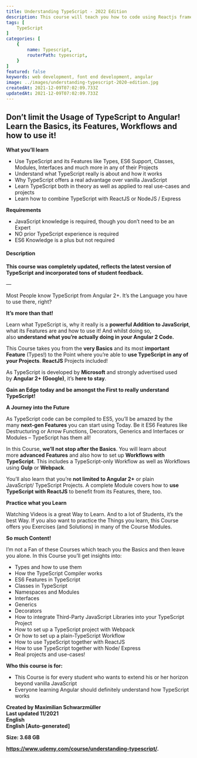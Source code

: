 ```yaml
---
title: Understanding TypeScript - 2022 Edition
description: This course will teach you how to code using Reactjs framework from scratch.‌ In this course we will be building and going through a few projects, as i believe practical examples are the way to go when it comes to learning frameworks.
tags: [
	TypeScript
]
categories: [
    {
        name: Typescript,
        routerPath: typescript,
    }
]
featured: false
keywords: web development, font end development, angular
image: ../images/understanding-typescript-2020-edition.jpg
createdAt: 2021-12-09T07:02:09.733Z
updatedAt: 2021-12-09T07:02:09.733Z
---
```


## **Don’t limit the Usage of TypeScript to Angular! Learn the Basics, its Features, Workflows and how to use it!**

**What you’ll learn**

-   Use TypeScript and its Features like Types, ES6 Support, Classes, Modules, Interfaces and much more in any of their Projects
-   Understand what TypeScript really is about and how it works
-   Why TypeScript offers a real advantage over vanilla JavaScript
-   Learn TypeScript both in theory as well as applied to real use-cases and projects
-   Learn how to combine TypeScript with ReactJS or NodeJS / Express

**Requirements**

-   JavaScript knowledge is required, though you don’t need to be an Expert
-   NO prior TypeScript experience is required
-   ES6 Knowledge is a plus but not required

#### **Description**

**This course was completely updated, reflects the latest version of TypeScript and incorporated tons of student feedback.**

—

Most People know TypeScript from Angular 2+. It’s the Language you have to use there, right?

**It’s more than that!**

Learn what TypeScript is, why it really is a **powerful Addition to JavaScript**, what its Features are and how to use it! And whilst doing so, also **understand what you’re actually doing in your Angular 2 Code.**

This Course takes you from the **very Basics** and its most **important Feature** (Types!) to the Point where you’re able to **use TypeScript in any of your Projects**. **ReactJS** Projects included!

As TypeScript is developed by **Microsoft** and strongly advertised used by **Angular 2+ (Google)**, it’s **here to stay**.

**Gain an Edge today and be amongst the First to really understand TypeScript!**

**A Journey into the Future**

As TypeScript code can be compiled to ES5, you’ll be amazed by the many **next-gen Features** you can start using Today. Be it ES6 Features like Destructuring or Arrow Functions, Decorators, Generics and Interfaces or Modules – TypeScript has them all!

In this Course, **we’ll not stop after the Basics**. You will learn about more **advanced Features** and also how to set up **Workflows with TypeScript**. This includes a TypeScript-only Workflow as well as Workflows using **Gulp** or **Webpack**.

You’ll also learn that you’re **not limited to Angular 2+** or plain JavaScript/ TypeScript Projects. A complete Module covers how to **use TypeScript with ReactJS** to benefit from its Features, there, too.

**Practice what you Learn**

Watching Videos is a great Way to Learn. And to a lot of Students, it’s the best Way. If you also want to practice the Things you learn, this Course offers you Exercises (and Solutions) in many of the Course Modules.

**So much Content!**

I’m not a Fan of these Courses which teach you the Basics and then leave you alone. In this Course you’ll get insights into:

-   Types and how to use them
-   How the TypeScript Compiler works
-   ES6 Features in TypeScript
-   Classes in TypeScript
-   Namespaces and Modules
-   Interfaces
-   Generics
-   Decorators
-   How to integrate Third-Party JavaScript Libraries into your TypeScript Project
-   How to set up a TypeScript project with Webpack
-   Or how to set up a plain-TypeScript Workflow
-   How to use TypeScript together with ReactJS
-   How to use TypeScript together with Node/ Express
-   Real projects and use-cases!

**Who this course is for:**

-   This Course is for every student who wants to extend his or her horizon beyond vanilla JavaScript
-   Everyone learning Angular should definitely understand how TypeScript works

**Created by Maximilian Schwarzmüller**  
**Last updated 11/2021**  
**English**  
**English \[Auto-generated\]**

**Size: 3.68 GB**

<DownloadBTN link="https://gigacourse.com/wp-content/uploads/2021/11/GigaCourse.Com-Udemy%20-%20Understanding%20TypeScript%20-%202022%20Edition.torrent" />

**https://www.udemy.com/course/understanding-typescript/.**
